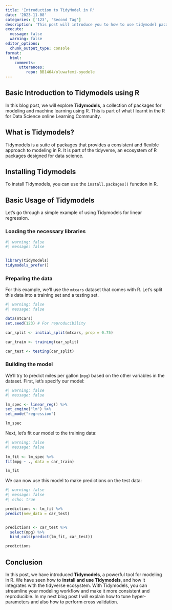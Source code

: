 ```yaml
---
title: 'Introduction to TidyModel in R'
date: '2023-11-08'
categories: ['123', 'Second Tag']
description: 'This post will introduce you to how to use tidymodel pacakge in R'
execute:
  message: false
  warning: false
editor_options: 
  chunk_output_type: console
format:
  html:
    comments:
      utterances:
         repo: BB1464/oluwafemi-oyedele
---
```


## Basic Introduction to Tidymodels using R

In this blog post, we will explore **Tidymodels**, a collection of packages for modeling and machine learning using R. This is part of what I learnt in the R for Data Science online Learning Community.

## What is Tidymodels?

Tidymodels is a suite of packages that provides a consistent and flexible approach to modeling in R. It is part of the tidyverse, an ecosystem of R packages designed for data science.

## Installing Tidymodels

To install Tidymodels, you can use the `install.packages()` function in R. 


## Basic Usage of Tidymodels

Let's go through a simple example of using Tidymodels for linear regression.

### Loading the necessary libraries

```r
#| warning: false
#| message: false


library(tidymodels)
tidymodels_prefer()
```


### Preparing the data

For this example, we'll use the `mtcars` dataset that comes with R. Let's split this data into a training set and a testing set.

```r
#| warning: false
#| message: false

data(mtcars)
set.seed(123) # For reproducibility

car_split <- initial_split(mtcars, prop = 0.75)

car_train <- training(car_split)

car_test <- testing(car_split)
```


### Building the model

We'll try to predict miles per gallon (`mpg`) based on the other variables in the dataset. First, let's specify our model:

```r
#| warning: false
#| message: false

lm_spec <- linear_reg() %>%
set_engine("lm") %>%
set_mode("regression")

lm_spec
```


Next, let's fit our model to the training data:

```r
#| warning: false
#| message: false
  
lm_fit <- lm_spec %>%
fit(mpg ~ ., data = car_train)

lm_fit
```


We can now use this model to make predictions on the test data:

```r
#| warning: false
#| message: false
#| echo: true

predictions <- lm_fit %>%
predict(new_data = car_test)


predictions <- car_test %>% 
  select(mpg) %>% 
  bind_cols(predict(lm_fit, car_test))

predictions
```

## Conclusion

In this post, we have introduced **Tidymodels**, a powerful tool for modeling in R. We have seen how to **install and use Tidymodels**, and how it integrates with the tidyverse ecosystem. With Tidymodels, you can streamline your modeling workflow and make it more consistent and reproducible. In my next blog post I will explain how to tune hyper-parameters and also how to perform cross validation.

